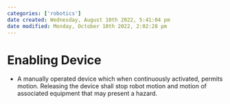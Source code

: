 ```yaml
---
categories: ['robotics']
date created: Wednesday, August 10th 2022, 5:41:04 pm
date modified: Monday, October 10th 2022, 2:02:28 pm
---
```


# Enabling Device
- A manually operated device which when continuously activated, permits motion. Releasing the device shall stop robot motion and motion of associated equipment that may present a hazard.




